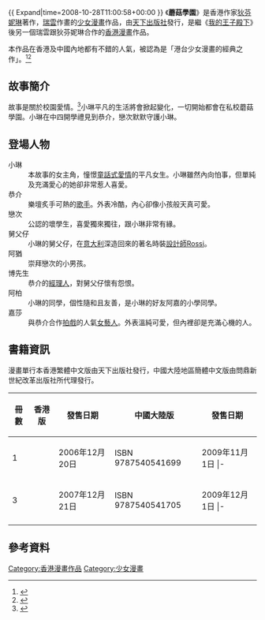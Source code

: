 {{Infobox animanga/Headerofja
|標題=蘑菇學園
|圖像=Mush.jpg
|尺寸=
|說明=蘑菇學園第一集漫畫封面
|類型=
}}
{{Infobox animanga/Manga
|標題= 
|作者= [[狄芬妮琳|狄芬妮琳]]
|作畫= [[瑞雲|瑞雲]]
|出版社= {{flagicon|Hong Kong}}[[天下出版社|天下出版社]]<br />{{flagicon|China}}問鼎新世紀改革出版社
|其他出版社= 
|連載雜誌= [[COMiC_FANS|COMiC FANS]]
|label= COMICS WORLD
|發售日= 
|開始=
|結束=
|冊數= 全4冊
|話數=
|其他=
}}
{{Infobox animanga/Footerofja}}
{{ Expand|time=2008-10-28T11:00:58+00:00 }}
《'''蘑菇學園'''》是香港作家[[狄芬妮琳|狄芬妮琳]]著作，[[瑞雲|瑞雲]]作畫的[[少女漫畫|少女漫畫]]作品，由[[天下出版社|天下出版社]]發行，是繼《[[我的王子殿下|我的王子殿下]]》後另一個瑞雲跟狄芬妮琳合作的[[香港漫畫|香港漫畫]]作品。

本作品在香港及中國內地都有不錯的人氣，被認為是「港台少女漫畫的經典之作」。<ref>{{Cite web |url=http://www.comicyu.com/Html2010/2/2009/34648.html |title=《蘑菇学园》单行本VOL1-2隆重登场！ |date=2009-11-25 |work=漫域 |access-date=2013-07-07 |archive-date=2016-03-04 |archive-url=https://web.archive.org/web/20160304094238/http://www.comicyu.com/Html2010/2/2009/34648.html |dead-url=no }}</ref><ref>{{Cite web |url=http://www.it.com.cn/games/dm/zb/2009/12/25/10/706328.html |title=向幸福开跑《蘑菇学园》单行本VOL3-4登场 |work=IT游戏频道 |date=2009-12-25 |access-date=2013-07-07 |archive-date=2016-03-04 |archive-url=https://web.archive.org/web/20160304135417/http://www.it.com.cn/games/dm/zb/2009/12/25/10/706328.html |dead-url=yes }}</ref>

== 故事簡介 ==
故事是關於校園愛情。<ref>{{Cite web |url=http://comic.people.com.cn/GB/122409/8883237.html |title=4月号上《可爱100》五大法宝 漫画连连看 |date=2009-02-27 |work=动漫频道 |publisher=人民网 |access-date=2013-07-07 |archive-date=2016-03-04 |archive-url=https://web.archive.org/web/20160304124123/http://comic.people.com.cn/GB/122409/8883237.html |dead-url=no }}</ref>小琳平凡的生活將會掀起變化，一切開始都會在私校蘑菇學園。小琳在中四開學禮見到恭介，戀次默默守護小琳。

== 登場人物 ==
;小琳
:本故事的女主角，憧憬[[童話式愛情|童話式愛情]]的平凡女生。小琳雖然內向怕事，但單純及充滿愛心的她卻非常惹人喜愛。
;恭介
:樂壇炙手可熱的[[歌手|歌手]]。外表冷酷，內心卻像小孩般天真可愛。
;戀次
:公認的壞學生，喜愛獨來獨往，跟小琳非常有緣。
;舅父仔
:小琳的舅父仔，在[[意大利|意大利]]深造回來的著名時裝[[設計師|設計師]]Rossi。
;阿猶
:崇拜戀次的小男孩。
;博先生
:恭介的[[經理人|經理人]]，對舅父仔懷有怨恨。
;阿柏
:小琳的同學，個性隨和且友善，是小琳的好友阿嘉的小學同學。
;嘉莎
:與恭介合作[[拍戲|拍戲]]的人氣[[女藝人|女藝人]]。外表溫純可愛，但內裡卻是充滿心機的人。

== 書籍資訊 ==
漫畫單行本香港繁體中文版由天下出版社發行，中國大陸地區簡體中文版由問鼎新世紀改革出版社所代理發行。

{| border="0"  cellpadding="3px" style="border: 1px solid #999; background-color:#FFFFFF; "
|-align="center" bgcolor="#cccccc"
! 冊數
! 香港版
! 發售日期
! 中國大陸版
! 發售日期
|-
| 1
| 
| 2006年12月20日
| ISBN 9787540541699
| 2009年11月1日
|- {{grey row}}
| 2
|
| 2007年7月31日
| ISBN 9787540541699
| 2009年11月1日
|-
| 3
|
| 2007年12月21日
| ISBN 9787540541705
| 2009年12月1日
|- {{grey row}}
| 4
| 
| 2008年8月5日
| ISBN 9787540541705
| 2009年12月1日
|-
|}

==參考資料==
{{Reflist}}

[[Category:香港漫畫作品|Category:香港漫畫作品]]
[[Category:少女漫畫|Category:少女漫畫]]